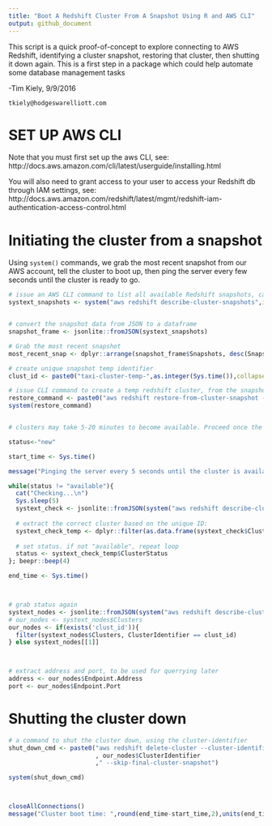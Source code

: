 ```yaml
---
title: "Boot A Redshift Cluster From A Snapshot Using R and AWS CLI"
output: github_document
---
```


This script is a quick proof-of-concept to explore connecting to AWS Redshift, identifying a cluster snapshot, restoring that cluster, then shutting it down again. This is a first step in a package which could help automate some database management tasks

-Tim Kiely, 9/9/2016

`tkiely@hodgeswarelliott.com`
 

# SET UP AWS CLI

Note that you must first set up the aws CLI, see: 
http://docs.aws.amazon.com/cli/latest/userguide/installing.html

You will also need to grant access to your user to access
your Redshift db through IAM settings, see: 
http://docs.aws.amazon.com/redshift/latest/mgmt/redshift-iam-authentication-access-control.html

# Initiating the cluster from a snapshot

Using `system()` commands, we grab the most recent snapshot from our AWS account, tell the cluster to boot up, then ping the server every few seconds until the cluster is ready to go. 

```r
# issue an AWS CLI command to list all available Redshift snapshots, catpure as JSON
systext_snapshots <- system("aws redshift describe-cluster-snapshots",intern = T)


# convert the snapshot data from JSON to a dataframe
snapshot_frame <- jsonlite::fromJSON(systext_snapshots)

# Grab the most recent snapshot
most_recent_snap <- dplyr::arrange(snapshot_frame$Snapshots, desc(SnapshotCreateTime)) %>% head(n=1)

# create unique snapshot temp identifier
clust_id <- paste0("taxi-cluster-temp-",as.integer(Sys.time()),collapse = "-")

# issue CLI command to create a temp redshift cluster, from the snapshot
restore_command <- paste0("aws redshift restore-from-cluster-snapshot --cluster-identifier ", clust_id," --snapshot-identifier ", most_recent_snap$SnapshotIdentifier)
system(restore_command)


# clusters may take 5-20 minutes to become available. Proceed once the status changes to "available"

status<-"new"

start_time <- Sys.time()

message("Pinging the server every 5 seconds until the cluster is available. \nThis usually takes 5-10 minutes")

while(status != "available"){
  cat("Checking...\n")
  Sys.sleep(5)
  systext_check <- jsonlite::fromJSON(system("aws redshift describe-clusters",intern = T), flatten = T)
  
  # extract the correct cluster based on the unique ID:
  systext_check_temp <- dplyr::filter(as.data.frame(systext_check$Clusters), ClusterIdentifier==clust_id)
  
  # set status. if not "available", repeat loop
  status <- systext_check_temp$ClusterStatus
}; beepr::beep(4)

end_time <- Sys.time()



# grab status again
systext_nodes <- jsonlite::fromJSON(system("aws redshift describe-clusters",intern = T), flatten = T)
# our_nodes <- systext_nodes$Clusters
our_nodes <- if(exists('clust_id')){
  filter(systext_nodes$Clusters, ClusterIdentifier == clust_id)
} else systext_nodes[[1]]



# extract address and port, to be used for querrying later
address <- our_nodes$Endpoint.Address 
port <- our_nodes$Endpoint.Port

```


# Shutting the cluster down

```r

# a command to shut the cluster down, using the cluster-identifier
shut_down_cmd <- paste0("aws redshift delete-cluster --cluster-identifier "
                        , our_nodes$ClusterIdentifier
                        ," --skip-final-cluster-snapshot")

system(shut_down_cmd)



closeAllConnections()
message("Cluster boot time: ",round(end_time-start_time,2),units(end_time,start_time))

```
 

